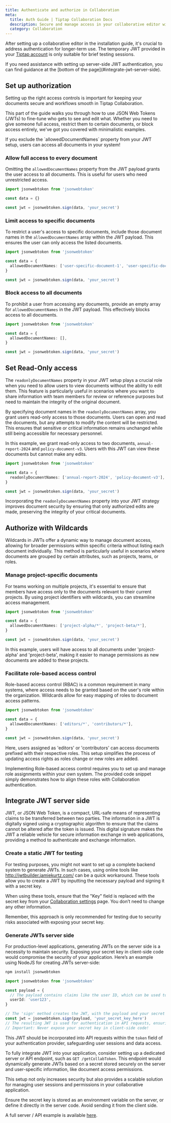 ```yaml
---
title: Authenticate and authorize in Collaboration
meta:
  title: Auth Guide | Tiptap Collaboration Docs
  description: Secure and manage access in your collaborative editor with JWTs, covering setup, testing, and production integration.
  category: Collaboration
---
```



After setting up a collaborative editor in the installation guide, it's crucial to address authentication for longer-term use. The temporary JWT provided in your [Tiptap account](https://cloud.tiptap.dev/apps/settings) is only suitable for brief testing sessions.

<Callout title="Need help with JWT?" variant="hint">
    If you need assistance with setting up server-side JWT authentication, you can find guidance at the [bottom of the page](#integrate-jwt-server-side).
</Callout>

## Set up authorization

Setting up the right access controls is important for keeping your documents secure and workflows smooth in Tiptap Collaboration.

This part of the guide walks you through how to use JSON Web Tokens (JWTs) to fine-tune who gets to see and edit what. Whether you need to give someone full access, restrict them to certain documents, or block access entirely, we've got you covered with minimalistic examples.

<Callout title="Caution" variant="warning">
  If you exclude the `allowedDocumentNames` property from your JWT setup, users can access all
  documents in your system!
</Callout>

### Allow full access to every document

Omitting the `allowedDocumentNames` property from the JWT payload grants the user access to all documents. This is useful for users who need unrestricted access.

```typescript
import jsonwebtoken from 'jsonwebtoken'

const data = {}

const jwt = jsonwebtoken.sign(data, 'your_secret')
```

### Limit access to specific documents

To restrict a user's access to specific documents, include those document names in the `allowedDocumentNames` array within the JWT payload. This ensures the user can only access the listed documents.

```typescript
import jsonwebtoken from 'jsonwebtoken'

const data = {
  allowedDocumentNames: ['user-specific-document-1', 'user-specific-document-2'],
}

const jwt = jsonwebtoken.sign(data, 'your_secret')
```

### Block access to all documents

To prohibit a user from accessing any documents, provide an empty array for `allowedDocumentNames` in the JWT payload. This effectively blocks access to all documents.

```typescript
import jsonwebtoken from 'jsonwebtoken'

const data = {
  allowedDocumentNames: [],
}

const jwt = jsonwebtoken.sign(data, 'your_secret')
```

## Set Read-Only access

The `readonlyDocumentNames` property in your JWT setup plays a crucial role when you need to allow users to view documents without the ability to edit them. This feature is particularly useful in scenarios where you want to share information with team members for review or reference purposes but need to maintain the integrity of the original document.

By specifying document names in the `readonlyDocumentNames` array, you grant users read-only access to those documents. Users can open and read the documents, but any attempts to modify the content will be restricted. This ensures that sensitive or critical information remains unchanged while still being accessible for necessary personnel.

In this example, we grant read-only access to two documents, `annual-report-2024` and `policy-document-v3`. Users with this JWT can view these documents but cannot make any edits.

```typescript
import jsonwebtoken from 'jsonwebtoken'

const data = {
  readonlyDocumentNames: ['annual-report-2024', 'policy-document-v3'],
}

const jwt = jsonwebtoken.sign(data, 'your_secret')
```

Incorporating the `readonlyDocumentNames` property into your JWT strategy improves document security by ensuring that only authorized edits are made, preserving the integrity of your critical documents.

## Authorize with Wildcards

Wildcards in JWTs offer a dynamic way to manage document access, allowing for broader permissions within specific criteria without listing each document individually. This method is particularly useful in scenarios where documents are grouped by certain attributes, such as projects, teams, or roles.

### Manage project-specific documents

For teams working on multiple projects, it's essential to ensure that members have access only to the documents relevant to their current projects. By using project identifiers with wildcards, you can streamline access management.

```typescript
import jsonwebtoken from 'jsonwebtoken'

const data = {
  allowedDocumentNames: ['project-alpha/*', 'project-beta/*'],
}

const jwt = jsonwebtoken.sign(data, 'your_secret')
```

In this example, users will have access to all documents under 'project-alpha' and 'project-beta', making it easier to manage permissions as new documents are added to these projects.

### Facilitate role-based access control

Role-based access control (RBAC) is a common requirement in many systems, where access needs to be granted based on the user's role within the organization. Wildcards allow for easy mapping of roles to document access patterns.

```typescript
import jsonwebtoken from 'jsonwebtoken'

const data = {
  allowedDocumentNames: ['editors/*', 'contributors/*'],
}

const jwt = jsonwebtoken.sign(data, 'your_secret')
```

Here, users assigned as 'editors' or 'contributors' can access documents prefixed with their respective roles. This setup simplifies the process of updating access rights as roles change or new roles are added.

<Callout title="Integrate roles into your setup" variant="hint">
    Implementing Role-based access control requires you to set up and manage role assignments within your own system. The provided code snippet simply demonstrates how to align these roles with Collaboration authentication.
</Callout>

## Integrate JWT server side

JWT, or JSON Web Token, is a compact, URL-safe means of representing claims to be transferred between two parties. The information in a JWT is digitally signed using a cryptographic algorithm to ensure that the claims cannot be altered after the token is issued. This digital signature makes the JWT a reliable vehicle for secure information exchange in web applications, providing a method to authenticate and exchange information.

### Create a static JWT for testing

For testing purposes, you might not want to set up a complete backend system to generate JWTs. In such cases, using online tools like http://jwtbuilder.jamiekurtz.com/ can be a quick workaround. These tools allow you to create a JWT by inputting the necessary payload and signing it with a secret key.

When using these tools, ensure that the "Key" field is replaced with the secret key from your [Collaboration settings](https://collab.tiptap.dev/apps/settings) page. You don’t need to change any other information.

Remember, this approach is only recommended for testing due to security risks associated with exposing your secret key.

### Generate JWTs server side

For production-level applications, generating JWTs on the server side is a necessity to maintain security. Exposing your secret key in client-side code would compromise the security of your application. Here’s an example using NodeJS for creating JWTs server-side:

```bash
npm install jsonwebtoken
```

```typescript
import jsonwebtoken from 'jsonwebtoken'

const payload = {
  // The payload contains claims like the user ID, which can be used to identify the user and their permissions.
  userId: 'user123',
}

// The 'sign' method creates the JWT, with the payload and your secret key as inputs.
const jwt = jsonwebtoken.sign(payload, 'your_secret_key_here')
// The resulting JWT is used for authentication in API requests, ensuring secure access.
// Important: Never expose your secret key in client-side code!
```

This JWT should be incorporated into API requests within the `token` field of your authentication provider, safeguarding user sessions and data access.

To fully integrate JWT into your application, consider setting up a dedicated server or API endpoint, such as `GET /getCollabToken`. This endpoint would dynamically generate JWTs based on a secret stored securely on the server and user-specific information, like document access permissions.

This setup not only increases security but also provides a scalable solution for managing user sessions and permissions in your collaborative application.

Ensure the secret key is stored as an environment variable on the server, or define it directly in the server code. Avoid sending it from the client side.

A full server / API example is available [here](https://github.com/ueberdosis/tiptap-collab-replit/tree/main/src).